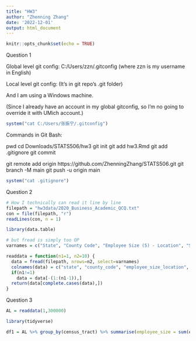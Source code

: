 ```yaml
---
title: "HW3"
author: "Zhenning Zhang"
date: '2022-12-01'
output: html_document
---
```


```r
knitr::opts_chunk$set(echo = TRUE)
```

Question 1

Global level git config:
C:/Users/zzn/.gitconfig
(where zzn is my username in English)

Local level git config:
(It's in git repo's .git folder)

And I am using a Windows machine.

(Since I already have an account in my global gitconfig, so I'm no going to override it with UMich account.)

```r
system("cat C:/Users/张振宁/.gitconfig")
```

Commands in Git Bash:

pwd
cd Downloads/STATS506/hw3
git init
git add hw3.Rmd
git add .gitignore
git commit

git remote add origin https://github.com/ZhenningZhang/STATS506.git
git branch -M main
git push -u origin main

```r
system("cat .gitignore")
```

Question 2

```r
# How I technically can read it line by line
filepath = "hw3data/2020_Business_Academic_QCQ.txt"
con = file(filepath, "r")
readLines(con, n = 1)
```

```r
library(data.table)

# but fread is simply too OP
varnames = c("State", "County Code", "Employee Size (5) - Location", "Sales Volume (9) - Location", "Census Tract")

readdata = function(n1=1, n2=10) {
  data = fread(filepath, nrows=n2, select=varnames)
  colnames(data) = c("state", "county_code", "employee_size_location", "sales_volume_location", "census_tract")
  if(n1!=1)
    data = data[-(1:(n1-1)),]
  return(data[complete.cases(data),])
}
```

Question 3

```r
AL = readdata(1,300000)

library(tidyverse)

df1 = AL %>% group_by(census_tract) %>% summarise(employee_size = sum(employee_size_location), sales_volume = sum(sales_volume_location)) 
```



